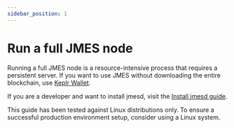 ```yaml
---
sidebar_position: 1
---
```



# Run a full JMES node 

Running a full JMES node is a resource-intensive process that requires a persistent server. If you want to use JMES without downloading the entire blockchain, use [Keplr Wallet](https://station.jmes.money/).

If you are a developer and want to install jmesd, visit the [Install jmesd guide](../../develop/terrad/install-terrad.mdx).

<Admonition type="caution" icon="☢️" title="Recommended operating systems">

This guide has been tested against Linux distributions only. To ensure a successful production environment setup, consider using a Linux system.

</Admonition>
